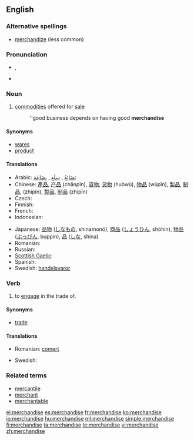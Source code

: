 ==English==

===Alternative spellings===
* [[merchandize]] (less common)

===Pronunciation===
* {{IPA|/ˈmɝʧənˌdaɪz/}}, {{SAMPA|/"m3`tS@n%daIz/}}
* {{audio|en-us-merchandise.ogg|Audio (US)}}

===Noun===
{{en-noun|-}}

# [[commodity|commodities]] offered for [[sale]]
#: ''good business depends on having good '''merchandise'''

====Synonyms====
* [[wares]]
* [[product]]

====Translations====
{{trans-top|commodities offered for sale}}
* Arabic: [[بضائع|بَضَائِعُ]] {{IPAchar|(baɖáː’iʕu)}}, [[سلع|سِلَع]] {{IPAchar|(sílaʕ)}}, [[بضاعة|بِضَاعَة]] {{IPAchar|(biɖáːʕah)}}
* Chinese: [[產品]], [[产品]] (chǎnpǐn), [[貨物]], [[货物]] (huòwù), [[物品]] (wùpǐn), [[製品]], [[制品]], (zhìpǐn), [[製品]], [[制品]] (zhìpǐn)
* Czech: {{t-|cs|zboží|n}}
* Finnish: {{t+|fi|kauppatavara}}
* French: {{t+|fr|marchandise}}
* Indonesian: {{t|id|barang dagangan|xs=Indonesian}}
{{trans-mid}}
* Japanese: [[品物]] ([[しなもの]], shinamonó), [[商品]] ([[しょうひん]], shōhin), [[物品]] ([[ぶっぴん]], buppin), [[品]] ([[しな]], shina)
* Romanian: {{t-|ro|marfă|f}}
* Russian: {{t+|ru|товар|m|tr=továr}}
* [[Scottish Gaelic]]: {{t-|gd|bathar|m|xs=Scottish Gaelic}}
* Spanish: {{t+|es|mercancía|f}}
* Swedish: [[handelsvaror]]
{{trans-bottom}}

===Verb===
{{en-verb|merchandis|ing}}

# to [[engage]] in the trade of.

====Synonyms====
* [[trade]]

====Translations====
{{trans-top|to engage in the trade of}}
* Romanian: [[comerţ]] {{n}}
{{trans-mid}}
* Swedish: {{t+|sv|handla}}
{{trans-bottom}}

===Related terms===
* [[mercantile]]
* [[merchant]]
* [[merchantable]]

[[el:merchandise]]
[[es:merchandise]]
[[fr:merchandise]]
[[ko:merchandise]]
[[io:merchandise]]
[[hu:merchandise]]
[[ml:merchandise]]
[[simple:merchandise]]
[[fi:merchandise]]
[[ta:merchandise]]
[[te:merchandise]]
[[vi:merchandise]]
[[zh:merchandise]]